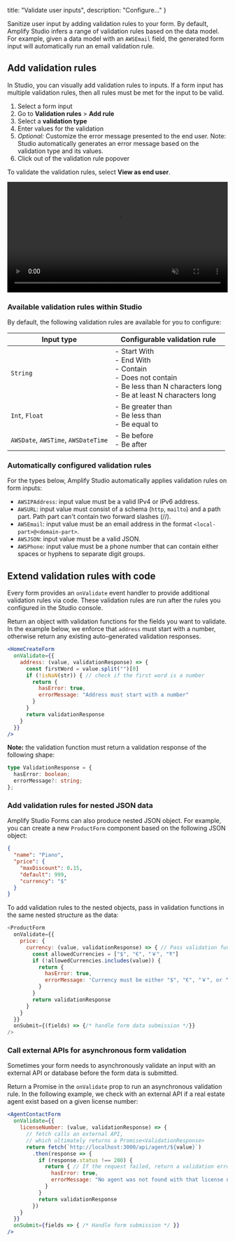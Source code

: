   title: "Validate user inputs",
  description: "Configure..."
}

Sanitize user input by adding validation rules to your form. By default, Amplify Studio infers a range of validation rules based on the data model. For example, given a data model with an `AWSEmail` field, the generated form input will automatically run an email validation rule.

## Add validation rules

In Studio, you can visually add validation rules to inputs. If a form input has multiple validation rules, then all rules must be met for the input to be valid.

1. Select a form input
2. Go to **Validation rules** > **Add rule**
3. Select a **validation type**
4. Enter values for the validation
5. *Optional:* Customize the error message presented to the end user. Note: Studio automatically generates an error message based on the validation type and its values.
6. Click out of the validation rule popover

To validate the validation rules, select **View as end user**.

<video autoPlay={true} muted={true} loop={true} width="100%">
  <source src="/images/console/formbuilder/validations-visual.mp4"/>
</video>

### Available validation rules within Studio

By default, the following validation rules are available for you to configure:

|Input type|Configurable validation rule|
|-|-|
|`String`| - Start With <br/> - End With <br/> - Contain <br/> - Does not contain <br/> - Be less than N characters long <br/> - Be at least N characters long <br/> |
|`Int`, `Float`| - Be greater than <br/> - Be less than <br/> - Be equal to <br/>|
|`AWSDate`, `AWSTime`, `AWSDateTime`|- Be before <br/> - Be after <br/>|

### Automatically configured validation rules

For the types below, Amplify Studio automatically applies validation rules on form inputs: 
- `AWSIPAddress`: input value must be a valid IPv4 or IPv6 address.
- `AWSURL`: input value must consist of a schema (`http`, `mailto`) and a path part. Path part can't contain two forward slashes (//).
- `AWSEmail`: input value must be an email address in the format `<local-part>@<domain-part>`.
- `AWSJSON`: input value must be a valid JSON.
- `AWSPhone`: input value must be a phone number that can contain either spaces or hyphens to separate digit groups.

## Extend validation rules with code

Every form provides an `onValidate` event handler to provide additional validation rules via code. These validation rules are run after the rules you configured in the Studio console. 

Return an object with validation functions for the fields you want to validate. In the example below, we enforce that `address` must start with a number, otherwise return any existing auto-generated validation responses.


```jsx
<HomeCreateForm
  onValidate={{
    address: (value, validationResponse) => {
      const firstWord = value.split("")[0]
      if (!isNaN(str)) { // check if the first word is a number 
        return {
          hasError: true,
          errorMessage: "Address must start with a number"
        } 
      }
      return validationResponse
    }
  }}
/>
```

**Note:** the validation function must return a validation response of the following shape: 

```ts
type ValidationResponse = {
  hasError: boolean;
  errorMessage?: string;
};
```

### Add validation rules for nested JSON data

Amplify Studio Forms can also produce nested JSON object. For example, you can create a new `ProductForm` component based on the following JSON object:

```json
{
  "name": "Piano",
  "price": {
    "maxDiscount": 0.15,
    "default": 999,
    "currency": "$"
  }
}
```

To add validation rules to the nested objects, pass in validation functions in the same nested structure as the data:

```js
<ProductForm
  onValidate={{
    price: {
      currency: (value, validationResponse) => { // Pass validation function to match the nested object
        const allowedCurrencies = ["$", "€", "￥", "₹"]
        if (!allowedCurrencies.includes(value)) {
          return {
            hasError: true,
            errorMessage: 'Currency must be either "$", "€", "￥", or "₹".'
          }
        }
        return validationResponse
      }
    }
  }}
  onSubmit={(fields) => {/* handle form data submission */}}
/>
```

### Call external APIs for asynchronous form validation

Sometimes your form needs to asynchronously validate an input with an external API or database before the form data is submitted.

Return a Promise in the `onValidate` prop to run an asynchronous validation rule. In the following example, we check with an external API if a real estate agent exist based on a given license number:

```jsx
<AgentContactForm
  onValidate={{
    licenseNumber: (value, validationResponse) => {
      // fetch calls an external API,
      // which ultimately returns a Promise<ValidationResponse>
      return fetch(`http://localhost:3000/api/agent/${value}`)
        .then(response => {
          if (response.status !== 200) {
            return { // If the request failed, return a validation error
              hasError: true,
              errorMessage: "No agent was not found with that license number."
            }
          }
          return validationResponse
        })
    }
  }}
  onSubmit={fields => { /* Handle form submission */ }}
/>
```